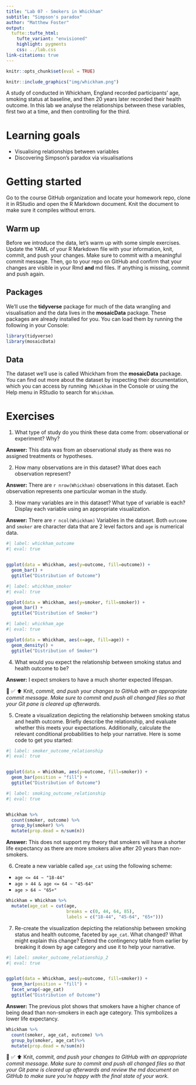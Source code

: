 ```yaml
---
title: "Lab 07 - Smokers in Whickham"
subtitle: "Simpson's paradox"
author: "Matthew Foster"
output: 
  tufte::tufte_html:
    tufte_variant: "envisioned"
    highlight: pygments
    css: ../lab.css
link-citations: true
---
```


```r
knitr::opts_chunk$set(eval = TRUE)
```

```r
knitr::include_graphics("img/whickham.png")
```

A study of conducted in Whickham, England recorded participants' age, smoking status at baseline, and then 20 years later recorded their health outcome.
In this lab we analyse the relationships between these variables, first two at a time, and then controlling for the third.

# Learning goals

-   Visualising relationships between variables
-   Discovering Simpson's paradox via visualisations

# Getting started

Go to the course GitHub organization and locate your homework repo, clone it in RStudio and open the R Markdown document.
Knit the document to make sure it compiles without errors.

## Warm up

Before we introduce the data, let's warm up with some simple exercises.
Update the YAML of your R Markdown file with your information, knit, commit, and push your changes.
Make sure to commit with a meaningful commit message.
Then, go to your repo on GitHub and confirm that your changes are visible in your Rmd **and** md files.
If anything is missing, commit and push again.

## Packages

We'll use the **tidyverse** package for much of the data wrangling and visualisation and the data lives in the **mosaicData** package.
These packages are already installed for you.
You can load them by running the following in your Console:

```r
library(tidyverse) 
library(mosaicData) 
```

## Data

The dataset we'll use is called Whickham from the **mosaicData** package.
You can find out more about the dataset by inspecting their documentation, which you can access by running `?Whickham` in the Console or using the Help menu in RStudio to search for `Whickham`.

# Exercises

1.  What type of study do you think these data come from: observational or experiment?
    Why?

**Answer:**
This data was from an observational study as there was no assigned treatments or hypotheses.

2.  How many observations are in this dataset?
    What does each observation represent?
    
**Answer:**
There are `r nrow(Whickham)` observations in this dataset. Each observation represents one particular woman in the study.

3.  How many variables are in this dataset?
    What type of variable is each?
    Display each variable using an appropriate visualization.
    
**Answer:**
There are `r ncol(Whickham)` Variables in the dataset. Both `outcome` and `smoker` are character data that are 2 level factors and `age` is numerical data.

```r
#| label: whickham_outcome
#| eval: true


ggplot(data = Whickham, aes(y=outcome, fill=outcome)) +
  geom_bar() +
  ggtitle("Distribution of Outcome")

```

```r
#| label: whickham_smoker
#| eval: true

ggplot(data = Whickham, aes(y=smoker, fill=smoker)) +
  geom_bar() +
  ggtitle("Distribution of Smoker")

```

```r
#| label: whickham_age
#| eval: true

ggplot(data = Whickham, aes(x=age, fill=age)) +
  geom_density() +
  ggtitle("Distribution of Smoker")

```

4.  What would you expect the relationship between smoking status and health outcome to be?

**Answer:**
I expect smokers to have a much shorter expected lifespan.

🧶 ✅ ⬆️ Knit, *commit, and push your changes to GitHub with an appropriate commit message. Make sure to commit and push all changed files so that your Git pane is cleared up afterwards.*

5.  Create a visualization depicting the relationship between smoking status and health outcome. Briefly describe the relationship, and evaluate whether this meets your expectations. Additionally, calculate the relevant conditional probabilities to help your narrative. Here is some code to get you started:

```r
#| label: smoker_outcome_relationship
#| eval: true


ggplot(data = Whickham, aes(y=outcome, fill=smoker)) +
  geom_bar(position = "fill") +
  ggtitle("Distribution of Outcome")

```

```r
#| label: smoking_outcome_relationship
#| eval: true


Whickham %>%
  count(smoker, outcome) %>%
  group_by(smoker) %>%
  mutate(prop.dead = n/sum(n))
```

**Answer:**
This does not support my theory that smokers will have a shorter life expectancy as there are more smokers alive after 20 years than non-smokers.

6.  Create a new variable called `age_cat` using the following scheme:

-   `age <= 44 ~ "18-44"`
-   `age > 44 & age <= 64 ~ "45-64"`
-   `age > 64 ~ "65+"`

```r

Whickham = Whickham %>%
  mutate(age_cat = cut(age,
                       breaks = c(0, 44, 64, 85),
                       labels = c("18-44", "45-64", "65+")))

```

7.  Re-create the visualization depicting the relationship between smoking status and health outcome, faceted by `age_cat`. What changed? What might explain this change? Extend the contingency table from earlier by breaking it down by age category and use it to help your narrative.

```r
#| label: smoker_outcome_relationship_2
#| eval: true


ggplot(data = Whickham, aes(y=outcome, fill=smoker)) +
  geom_bar(position = "fill") +
  facet_wrap(~age_cat)
  ggtitle("Distribution of Outcome")

```

**Answer:**
The previous plot shows that smokers have a higher chance of being dead than non-smokers in each age category. This symbolizes a lower life expectancy.

```r
Whickham %>%
  count(smoker, age_cat, outcome) %>%
  group_by(smoker, age_cat)%>%
  mutate(prop.dead = n/sum(n))
```

🧶 ✅ ⬆️ Knit, *commit, and push your changes to GitHub with an appropriate commit message. Make sure to commit and push all changed files so that your Git pane is cleared up afterwards and review the md document on GitHub to make sure you're happy with the final state of your work.*
